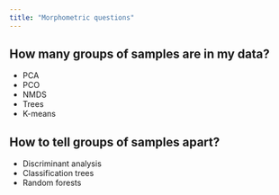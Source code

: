 ```yaml
---
title: "Morphometric questions"
---
```




## How many groups of samples are in my data?


* PCA    
* PCO    
* NMDS    
* Trees    
* K-means    


## How to tell groups of samples apart?


* Discriminant analysis    
* Classification trees    
* Random forests    

